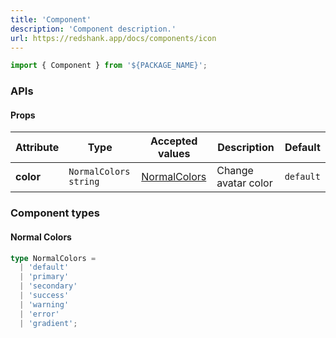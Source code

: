 ```yaml
---
title: 'Component'
description: 'Component description.'
url: https://redshank.app/docs/components/icon
---
```


```jsx
import { Component } from '${PACKAGE_NAME}';
```

<Spacer y={2} />

<Playground
  title="Component"
  desc="You can display an icon with just text or image"
  code={iconContent.defaultCode}
/>

<Spacer y={3} />

### APIs

<Spacer y={2} />

#### Props

| Attribute | Type                    | Accepted values                | Description         | Default   |
|-----------|-------------------------|--------------------------------|---------------------|-----------|
| **color** | `NormalColors` `string` | [NormalColors](#normal-colors) | Change avatar color | `default` |

<Spacer y={2} />

### Component types

<Spacer y={1} />

#### Normal Colors

```ts
type NormalColors =
  | 'default'
  | 'primary'
  | 'secondary'
  | 'success'
  | 'warning'
  | 'error'
  | 'gradient';
```
